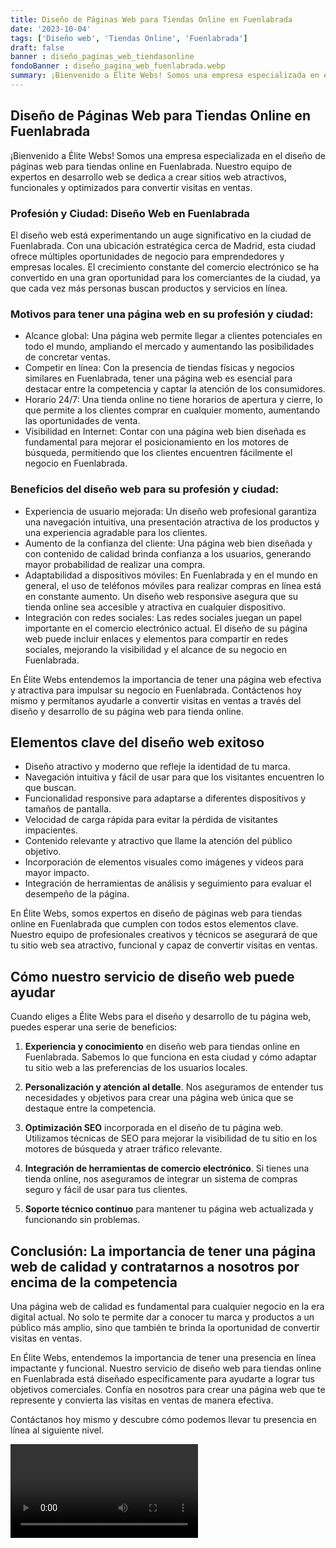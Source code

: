 ```yaml
---
title: Diseño de Páginas Web para Tiendas Online en Fuenlabrada
date: '2023-10-04'
tags: ['Diseño web', 'Tiendas Online', 'Fuenlabrada']
draft: false
banner : diseño_paginas_web_tiendasonline
fondoBanner : diseño_pagina_web_fuenlabrada.webp
summary: ¡Bienvenido a Élite Webs! Somos una empresa especializada en el diseño de páginas web para tiendas online en Fuenlabrada. Nuestro equipo de expertos en desarrollo web se dedica a crear sitios web atractivos, funcionales y optimizados para convertir visitas en ventas.
---
```


## Diseño de Páginas Web para Tiendas Online en Fuenlabrada

¡Bienvenido a Élite Webs! Somos una empresa especializada en el diseño de páginas web para tiendas online en Fuenlabrada. Nuestro equipo de expertos en desarrollo web se dedica a crear sitios web atractivos, funcionales y optimizados para convertir visitas en ventas.

### Profesión y Ciudad: Diseño Web en Fuenlabrada

El diseño web está experimentando un auge significativo en la ciudad de Fuenlabrada. Con una ubicación estratégica cerca de Madrid, esta ciudad ofrece múltiples oportunidades de negocio para emprendedores y empresas locales. El crecimiento constante del comercio electrónico se ha convertido en una gran oportunidad para los comerciantes de la ciudad, ya que cada vez más personas buscan productos y servicios en línea.

### Motivos para tener una página web en su profesión y ciudad:

- Alcance global: Una página web permite llegar a clientes potenciales en todo el mundo, ampliando el mercado y aumentando las posibilidades de concretar ventas.
- Competir en línea: Con la presencia de tiendas físicas y negocios similares en Fuenlabrada, tener una página web es esencial para destacar entre la competencia y captar la atención de los consumidores.
- Horario 24/7: Una tienda online no tiene horarios de apertura y cierre, lo que permite a los clientes comprar en cualquier momento, aumentando las oportunidades de venta.
- Visibilidad en Internet: Contar con una página web bien diseñada es fundamental para mejorar el posicionamiento en los motores de búsqueda, permitiendo que los clientes encuentren fácilmente el negocio en Fuenlabrada.

### Beneficios del diseño web para su profesión y ciudad:

- Experiencia de usuario mejorada: Un diseño web profesional garantiza una navegación intuitiva, una presentación atractiva de los productos y una experiencia agradable para los clientes.
- Aumento de la confianza del cliente: Una página web bien diseñada y con contenido de calidad brinda confianza a los usuarios, generando mayor probabilidad de realizar una compra.
- Adaptabilidad a dispositivos móviles: En Fuenlabrada y en el mundo en general, el uso de teléfonos móviles para realizar compras en línea está en constante aumento. Un diseño web responsive asegura que su tienda online sea accesible y atractiva en cualquier dispositivo.
- Integración con redes sociales: Las redes sociales juegan un papel importante en el comercio electrónico actual. El diseño de su página web puede incluir enlaces y elementos para compartir en redes sociales, mejorando la visibilidad y el alcance de su negocio en Fuenlabrada.

En Élite Webs entendemos la importancia de tener una página web efectiva y atractiva para impulsar su negocio en Fuenlabrada. Contáctenos hoy mismo y permítanos ayudarle a convertir visitas en ventas a través del diseño y desarrollo de su página web para tienda online.

<GifSeo />

<Cta />

## Elementos clave del diseño web exitoso

- Diseño atractivo y moderno que refleje la identidad de tu marca.
- Navegación intuitiva y fácil de usar para que los visitantes encuentren lo que buscan.
- Funcionalidad responsive para adaptarse a diferentes dispositivos y tamaños de pantalla.
- Velocidad de carga rápida para evitar la pérdida de visitantes impacientes.
- Contenido relevante y atractivo que llame la atención del público objetivo.
- Incorporación de elementos visuales como imágenes y videos para mayor impacto.
- Integración de herramientas de análisis y seguimiento para evaluar el desempeño de la página.

En Élite Webs, somos expertos en diseño de páginas web para tiendas online en Fuenlabrada que cumplen con todos estos elementos clave. Nuestro equipo de profesionales creativos y técnicos se asegurará de que tu sitio web sea atractivo, funcional y capaz de convertir visitas en ventas.

## Cómo nuestro servicio de diseño web puede ayudar

Cuando eliges a Élite Webs para el diseño y desarrollo de tu página web, puedes esperar una serie de beneficios:

1. **Experiencia y conocimiento** en diseño web para tiendas online en Fuenlabrada. Sabemos lo que funciona en esta ciudad y cómo adaptar tu sitio web a las preferencias de los usuarios locales.

2. **Personalización y atención al detalle**. Nos aseguramos de entender tus necesidades y objetivos para crear una página web única que se destaque entre la competencia.

3. **Optimización SEO** incorporada en el diseño de tu página web. Utilizamos técnicas de SEO para mejorar la visibilidad de tu sitio en los motores de búsqueda y atraer tráfico relevante.

4. **Integración de herramientas de comercio electrónico**. Si tienes una tienda online, nos aseguramos de integrar un sistema de compras seguro y fácil de usar para tus clientes.

5. **Soporte técnico continuo** para mantener tu página web actualizada y funcionando sin problemas.

## Conclusión: La importancia de tener una página web de calidad y contratarnos a nosotros por encima de la competencia

Una página web de calidad es fundamental para cualquier negocio en la era digital actual. No solo te permite dar a conocer tu marca y productos a un público más amplio, sino que también te brinda la oportunidad de convertir visitas en ventas.

En Élite Webs, entendemos la importancia de tener una presencia en línea impactante y funcional. Nuestro servicio de diseño web para tiendas online en Fuenlabrada está diseñado específicamente para ayudarte a lograr tus objetivos comerciales. Confía en nosotros para crear una página web que te represente y convierta las visitas en ventas de manera efectiva.

Contáctanos hoy mismo y descubre cómo podemos llevar tu presencia en línea al siguiente nivel.

<Video />

<CtaBot job='Tiendas Online' city='Fuenlabrada'/>

<Gmaps query='Fuenlabrada+españa+maps' />